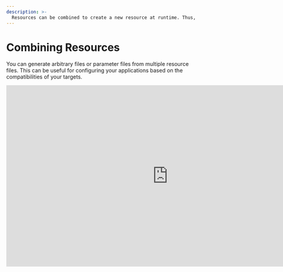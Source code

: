 ```yaml
---
description: >-
  Resources can be combined to create a new resource at runtime. Thus, a new resource is created which is a combination of the original resources.
---
```


# Combining Resources

You can generate arbitrary files or parameter files from multiple resource files. This can be useful for configuring your applications based on the compatibilities of your targets.

<iframe width="853" height="480" src="https://www.youtube.com/embed/cVG0aM_Z8Vw?si=2SGnJQW5kKza0dsh?rel=0" title="YouTube video player" frameborder="0" allow="fullscreen; accelerometer;" allowfullscreen/>

## Basics

Let's start with the simplest by combining texts. To combine text files, you need to declare the source files one after the other with a pipe delimiter `|`. Here's a concrete example to combine 3 parameter files into a single parameter file.

<FileTree>
  <FileTree.Folder name="playbook" defaultOpen>
    <FileTree.Folder name=".git">
        <FileTree.File name="..." />
    </FileTree.Folder>
    <FileTree.Folder name=".aiop">
        <FileTree.File name="inventory_config.yml" />
        <FileTree.File name="inventory.yml" />
        <FileTree.File name="playbook.yml" />
    </FileTree.Folder>
    <FileTree.Folder name="resources" defaultOpen>
        <FileTree.File name=".aml" />
        <FileTree.File name="param1.txt" />
        <FileTree.File name="param2.txt" />
        <FileTree.File name="param3.txt" />
    </FileTree.Folder>
  </FileTree.Folder>
</FileTree>


```yaml showLineNumbers {1} filename="resources/.aml"
- source: param1.txt | param2.txt | param3.txt
  destination: param.txt
  compatibility:
    - ...
```

The `param.txt` file generated in the package will be the combination of the `param1.txt`, `param2.txt`, and `param3.txt` files.

## Combining Parameters

Now let's see how to combine parameter files. Here we'll see how to combine files of the following formats:

- [`yaml`](#yaml)
- [`yml`](#yaml)
- [`json`](#json)
- [`xml`](#xml)
- [`ini`](#ini)
- [`toml`](#toml)
- [`plist`](#plist)

<Callout type="warning" emoji="⚠️">
  __Note__

  It is currently impossible to convert one parameter file to another.
</Callout>

### Combining yaml or yml [#yaml]

The declaration is the same except that you declare YAML or YML configuration files here. Here's an example of combining YAML or YML configuration files.

<FileTree>
  <FileTree.Folder name="playbook" defaultOpen>
    <FileTree.Folder name=".git">
        <FileTree.File name="..." />
    </FileTree.Folder>
    <FileTree.Folder name=".aiop">
        <FileTree.File name="inventory_config.yml" />
        <FileTree.File name="inventory.yml" />
        <FileTree.File name="playbook.yml" />
    </FileTree.Folder>
    <FileTree.Folder name="resources" defaultOpen>
        <FileTree.File name=".aml" />
        <FileTree.File name="param1.yaml" />
        <FileTree.File name="param2.yaml" />
        <FileTree.File name="param3.yml" />
        <FileTree.File name="param4.yml" />
    </FileTree.Folder>
  </FileTree.Folder>
</FileTree>

We will here combine the parameter files `param1.yaml`, `param2.yaml` together as well as `param3.yml` and `param4.yml`. Here's how it looks in the resource file.

```yaml showLineNumbers {1, 6} filename="resources/.aml"
- source: param1.yaml | param2.yaml
  destination: param.yaml
  compatibility:
    - ...

- source: param3.yml | param4.yml
  destination: param.yml
  compatibility:
    - ...
```

Aiop reads the parameter files in the order of declaration (`param1.yaml`, `param2.yaml`), then combines the fields and writes to the destination file (`param.yaml`) by sorting the keys alphabetically.

For example, if `param1.yaml` contains:

```yaml filename="param1.yaml"
version:
  major: 1
  minor: 0
name: aiop
```

and `param2.yaml` contains:

```yaml filename="param2.yaml"
version:
  patch: 0
```

then the destination file `param.yaml` will contain:

```yaml filename="param.yaml"
name: aiop
version:
  major: 1
  minor: 0
  patch: 0
```

The keys are sorted alphabetically and the version fields are combined.

### Combining json [#json]

Here's an example of combining JSON configuration files.

<FileTree>
  <FileTree.Folder name="playbook" defaultOpen>
    <FileTree.Folder name=".git">
        <FileTree.File name="..." />
    </FileTree.Folder>
    <FileTree.Folder name=".aiop">
        <FileTree.File name="inventory_config.yml" />
        <FileTree.File name="inventory.yml" />
        <FileTree.File name="playbook.yml" />
    </FileTree.Folder>
    <FileTree.Folder name="resources" defaultOpen>
        <FileTree.File name=".aml" />
        <FileTree.File name="param1.json" />
        <FileTree.File name="param2.json" />
    </FileTree.Folder>
  </FileTree.Folder>
</FileTree>


We will here combine the parameter files `param1.json`, `param2.json`. Here's how it looks in the resource file.

```yaml showLineNumbers {1} filename="resources/.aml"
- source: param1.json | param2.json
  destination: param.json
  compatibility:
    - ...
```

Aiop reads the parameter files in the order of declaration (`param1.json`, `param2.json`), then combines the fields and writes to the destination file (`param.json`) by sorting the keys alphabetically.

For example, if `param1.json` contains:

```json filename="param1.json"
{
  "version": {
    "major": 1,
    "minor": 0
  },
  "name" : "aiop"
}
```

and `param2.json` contains:

```json filename="param2.json"
{
  "version": {
    "patch": 0
  }
}
```

then the destination file `param.json` will contain:

```json filename="param.json"
{
  "name": "aiop",
  "version": {
    "major": 1,
    "minor": 0,
    "patch": 0
  }
}
```

### Combining xml [#xml]

Here's an example of combining XML configuration files.

<FileTree>
  <FileTree.Folder name="playbook" defaultOpen>
    <FileTree.Folder name=".git">
        <FileTree.File name="..." />
    </FileTree.Folder>
    <FileTree.Folder name=".aiop">
        <FileTree.File name="inventory_config.yml" />
        <FileTree.File name

="inventory.yml" />
        <FileTree.File name="playbook.yml" />
    </FileTree.Folder>
    <FileTree.Folder name="resources" defaultOpen>
        <FileTree.File name=".aml" />
        <FileTree.File name="param1.xml" />
        <FileTree.File name="param2.xml" />
    </FileTree.Folder>
  </FileTree.Folder>
</FileTree>


We will here combine the parameter files `param1.xml`, `param2.xml`. Here's how it looks in the resource file.

```yaml showLineNumbers {1} filename="resources/.aml"
- source: param1.xml | param2.xml
  destination: param.xml
  compatibility:
    - ...
```

Aiop reads the parameter files in the order of declaration (`param1.xml`, `param2.xml`), then combines the fields and writes to the destination file (`param.xml`) by sorting the keys alphabetically.

For example, if `param1.xml` contains:

```xml filename="param1.xml"
</version>
  <major>1</major>
  <minor>0</minor>
</version>
<name>aiop</name>
```

and `param2.xml` contains:

```xml filename="param2.xml"
<version>
  <patch>0</patch>
```

then the destination file `param.xml` will contain:

```xml filename="param.xml"
<name>aiop</name>
<version>
  <major>1</major>
  <minor>0</minor>
  <patch>0</patch>
```

### Combining ini [#ini]

Here's an example of combining INI configuration files.

<FileTree>
  <FileTree.Folder name="playbook" defaultOpen>
    <FileTree.Folder name=".git">
        <FileTree.File name="..." />
    </FileTree.Folder>
    <FileTree.Folder name=".aiop">
        <FileTree.File name="inventory_config.yml" />
        <FileTree.File name="inventory.yml" />
        <FileTree.File name="playbook.yml" />
    </FileTree.Folder>
    <FileTree.Folder name="resources" defaultOpen>
        <FileTree.File name=".aml" />
        <FileTree.File name="param1.ini" />
        <FileTree.File name="param2.ini" />
    </FileTree.Folder>
  </FileTree.Folder>
</FileTree>


We will here combine the parameter files `param1.ini`, `param2.ini`. Here's how it looks in the resource file.

```yaml showLineNumbers {1} filename="resources/.aml"
- source: param1.ini | param2.ini
  destination: param.ini
  compatibility:
    - ...
```

Aiop reads the parameter files in the order of declaration (`param1.ini`, `param2.ini`), then combines the fields and writes to the destination file (`param.ini`) by sorting the keys alphabetically.

For example, if `param1.ini` contains:

```ini filename="param1.ini"
[version]
major = 1
minor = 0

[name]
value = aiop
```

and `param2.ini` contains:

```ini filename="param2.ini"
[version]
patch = 0
```

then the destination file `param.ini` will contain:

```ini filename="param.ini"
[name]
value = aiop

[version]
major = 1
minor = 0
patch = 0
```

### Combining toml [#toml]

Here's an example of combining TOML configuration files.

<FileTree>
  <FileTree.Folder name="playbook" defaultOpen>
    <FileTree.Folder name=".git">
        <FileTree.File name="..." />
    </FileTree.Folder>
    <FileTree.Folder name=".aiop">
        <FileTree.File name="inventory_config.yml" />
        <FileTree.File name="inventory.yml" />
        <FileTree.File name="playbook.yml" />
    </FileTree.Folder>
    <FileTree.Folder name="resources" defaultOpen>
        <FileTree.File name=".aml" />
        <FileTree.File name="param1.toml" />
        <FileTree.File name="param2.toml" />
    </FileTree.Folder>
  </FileTree.Folder>
</FileTree>


We will here combine the parameter files `param1.toml`, `param2.toml`. Here's how it looks in the resource file.

```yaml showLineNumbers {1} filename="resources/.aml"
- source: param1.toml | param2.toml
  destination: param.toml
  compatibility:
    - ...
```

Aiop reads the parameter files in the order of declaration (`param1.toml`, `param2.toml`), then combines the fields and writes to the destination file (`param.toml`) by sorting the keys alphabetically.

For example, if `param1.toml` contains:

```toml filename="param1.toml"
[version]
major = 1
minor = 0

[name]
value = aiop
```

and `param2.toml` contains:

```toml filename="param2.toml"
[version]
patch = 0
```

then the destination file `param.toml` will contain:

```toml filename="param.toml"
[name]
value = aiop

[version]
major = 1
minor = 0
patch = 0
```

### Combining plist [#plist]

Here's an example of combining PLIST configuration files.

<FileTree>
  <FileTree.Folder name="playbook" defaultOpen>
    <FileTree.Folder name=".git">
        <FileTree.File name="..." />
    </FileTree.Folder>
    <FileTree.Folder name=".aiop">
        <FileTree.File name="inventory_config.yml" />
        <FileTree.File name="inventory.yml" />
        <FileTree.File name="playbook.yml" />
    </FileTree.Folder>
    <FileTree.Folder name="resources" defaultOpen>
        <FileTree.File name=".aml" />
        <FileTree.File name="param1.plist" />
        <FileTree.File name="param2.plist" />
    </FileTree.Folder>
  </FileTree.Folder>
</FileTree>


We will here combine the parameter files `param1.plist`, `param2.plist`. Here's how it looks in the resource file.

```yaml showLineNumbers {1} filename="resources/.aml"
- source: param1.plist | param2.plist
  destination: param.plist
  compatibility:
    - ...
```

Aiop reads the parameter files in the order of declaration (`param1.plist`, `param2.plist`), then combines the fields and writes to the destination file (`param.plist`) by sorting the keys alphabetically.

For example, if `param1.plist` contains:

```xml filename="param1.plist"
<!DOCTYPE plist PUBLIC "-//Apple//DTD PLIST 1.0//EN" "http://www.apple.com/DTDs/PropertyList-1.0.dtd">
<plist version="1.0">
<dict>
    <key>version</key>
    <dict>
        <key>major</key>
        <integer>1</integer>
        <

key>minor</key>
        <integer>0</integer>
    </dict>
    <key>name</key>
    <string>aiop</string>
</dict>
</plist>

```

and `param2.plist` contains:

```xml filename="param2.plist"
<!DOCTYPE plist PUBLIC "-//Apple//DTD PLIST 1.0//EN" "http://www.apple.com/DTDs/PropertyList-1.0.dtd">
<plist version="1.0">
<dict>
    <key>version</key>
    <dict>
        <key>patch</key>
        <integer>0</integer>
    </dict>
</dict>
</plist>

```

then the destination file `param.plist` will contain:

```xml filename="param.plist"
<!DOCTYPE plist PUBLIC "-//Apple//DTD PLIST 1.0//EN" "http://www.apple.com/DTDs/PropertyList-1.0.dtd">
<plist version="1.0">
<dict>
    <key>name</key>
    <string>aiop</string>
    <key>version</key>
    <dict>
        <key>major</key>
        <integer>1</integer>
        <key>minor</key>
        <integer>0</integer>
        <key>patch</key>
        <integer>0</integer>
    </dict>
</dict>
</plist>
```

### Other Files

Any other type of file can be combined in the same manner. The only difference will be that the files will be simply concatenated without line breaks or separators.